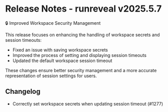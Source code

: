 # Release Notes - runreveal v2025.5.7

🔒 Improved Workspace Security Management

This release focuses on enhancing the handling of workspace secrets and session timeouts:

- Fixed an issue with saving workspace secrets
- Improved the process of setting and displaying session timeouts
- Updated the default workspace session timeout

These changes ensure better security management and a more accurate representation of session settings for users.

## Changelog
* Correctly set workspace secrets when updating session timeout (#1277)
